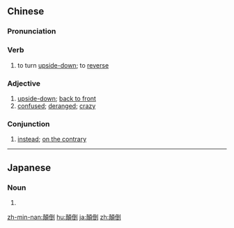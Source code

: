 ==Chinese==
{{zh-forms|s=颠倒}}

===Pronunciation===
{{zh-pron
|m=diāndǎo
|c=din1 dou2
|h=pfs=tiên-to/tiên-tó
|mn=xm,qz,zz:tian-tó/tw:tian-tò
|cat=v,a,mn:con
}}

===Verb===
{{zh-verb}}

# to turn [[upside-down]]; to [[reverse]]

===Adjective===
{{zh-adj}}

# [[upside-down]]; [[back to front]]
# [[confused]]; [[deranged]]; [[crazy]]

===Conjunction===
{{zh-con}}

# {{lb|zh|Taiwanese Hakka|Xiamen|&|Taiwanese Min Nan}} [[instead]]; [[on the contrary]]

{{zh-cat|Advanced}}

----

==Japanese==
{{ja-kanjitab|てん|とう|yomi=o}}

===Noun===
{{ja-noun|てんとう}}

# {{alternative form of|転倒|lang=ja}}

[[zh-min-nan:顛倒]]
[[hu:顛倒]]
[[ja:顛倒]]
[[zh:顛倒]]